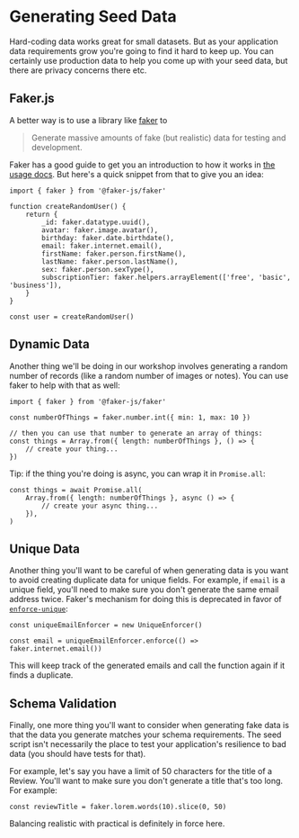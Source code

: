 # Generating Seed Data

<EpicVideo url="https://www.epicweb.dev/workshops/data-modeling-deep-dive/generating-seed-data/intro-to-generating-seed-data" />

Hard-coding data works great for small datasets. But as your application data
requirements grow you're going to find it hard to keep up. You can certainly use
production data to help you come up with your seed data, but there are privacy
concerns there etc.

## Faker.js

A better way is to use a library like [faker](https://fakerjs.dev/) to

> Generate massive amounts of fake (but realistic) data for testing and
> development.

Faker has a good guide to get you an introduction to how it works in
[the usage docs](https://fakerjs.dev/guide/usage.html#create-complex-objects).
But here's a quick snippet from that to give you an idea:

```tsx
import { faker } from '@faker-js/faker'

function createRandomUser() {
	return {
		_id: faker.datatype.uuid(),
		avatar: faker.image.avatar(),
		birthday: faker.date.birthdate(),
		email: faker.internet.email(),
		firstName: faker.person.firstName(),
		lastName: faker.person.lastName(),
		sex: faker.person.sexType(),
		subscriptionTier: faker.helpers.arrayElement(['free', 'basic', 'business']),
	}
}

const user = createRandomUser()
```

## Dynamic Data

Another thing we'll be doing in our workshop involves generating a random number
of records (like a random number of images or notes). You can use faker to help
with that as well:

```tsx
import { faker } from '@faker-js/faker'

const numberOfThings = faker.number.int({ min: 1, max: 10 })

// then you can use that number to generate an array of things:
const things = Array.from({ length: numberOfThings }, () => {
	// create your thing...
})
```

Tip: if the thing you're doing is async, you can wrap it in `Promise.all`:

```tsx
const things = await Promise.all(
	Array.from({ length: numberOfThings }, async () => {
		// create your async thing...
	}),
)
```

## Unique Data

Another thing you'll want to be careful of when generating data is you
want to avoid creating duplicate data for unique fields. For example, if `email`
is a unique field, you'll need to make sure you don't generate the same email
address twice. Faker's mechanism for doing this is deprecated in favor of
[`enforce-unique`](https://www.npmjs.com/package/enforce-unique):

```tsx
const uniqueEmailEnforcer = new UniqueEnforcer()

const email = uniqueEmailEnforcer.enforce(() => faker.internet.email())
```

This will keep track of the generated emails and call the function again if it
finds a duplicate.

## Schema Validation

Finally, one more thing you'll want to consider when generating fake data is
that the data you generate matches your schema requirements. The
seed script isn't necessarily the place to test your application's resilience to
bad data (you should have tests for that).

For example, let's say you have a limit of 50 characters for the title of a
Review. You'll want to make sure you don't generate a title that's too long. For
example:

```tsx
const reviewTitle = faker.lorem.words(10).slice(0, 50)
```

Balancing realistic with practical is definitely in force here.
